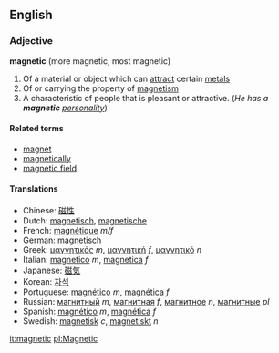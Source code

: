 ==English==
===Adjective===
'''magnetic''' (more magnetic, most magnetic)

# Of a material or object which can [[attract]] certain [[metal]]s
# Of or carrying the property of [[magnetism]]
# A characteristic of people that is pleasant or attractive.  (''He has a '''magnetic'''  [[personality]]'')

====Related terms====
*[[magnet]]
*[[magnetically]]
*[[magnetic field]]

====Translations====
*Chinese: [[磁性]]
*Dutch: [[magnetisch]], [[magnetische]]
*French: [[magnétique]] ''m/f''
*German: [[magnetisch]]
*Greek: [[μαγνητικός]] ''m'', [[μαγνητική]] ''f'', [[μαγνητικό]] ''n''
*Italian: [[magnetico]] ''m'', [[magnetica]] ''f''
*Japanese: [[磁気]]
*Korean: [[자석]]
*Portuguese: [[magnético]] ''m'', [[magnética]] ''f''
*Russian: [[магнитный]] ''m'', [[магнитная]] ''f'', [[магнитное]] ''n'', [[магнитные]] ''pl''
*Spanish: [[magnético]] ''m'', [[magnética]] ''f''
*Swedish: [[magnetisk]] ''c'', [[magnetiskt]] ''n''

[[it:magnetic]]
[[pl:Magnetic]]